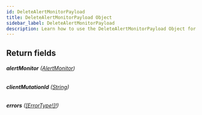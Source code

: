 ```yaml
---
id: DeleteAlertMonitorPayload
title: DeleteAlertMonitorPayload Object
sidebar_label: DeleteAlertMonitorPayload
description: Learn how to use the DeleteAlertMonitorPayload Object for 's API.
---
```


## Return fields

###### <b>alertMonitor</b> ([AlertMonitor](api/schema/object/AlertMonitor.mdx))

###### <b>clientMutationId</b> ([String](api/schema/scalar/String.mdx))

###### <b>errors</b> ([[ErrorType!]!](api/schema/object/ErrorType.mdx))
